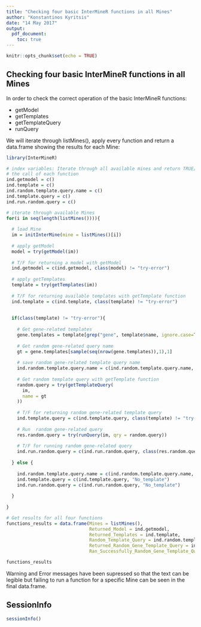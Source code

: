 ---
title: "Checking four basic InterMineR functions in all Mines"
author: "Konstantinos Kyritsis"
date: "14 May 2017"
output: 
  pdf_document:
    toc: true
---

```{r setup, include=FALSE}
knitr::opts_chunk$set(echo = TRUE)
```

## Checking four basic InterMineR functions in all Mines

In order to check the correct operation of the basic InterMineR functions:

- getModel
- getTemplates
- getTemplateQuery
- runQuery

We will iterate through listMines(), apply every function and return a data.frame showing the results for each Mine:

```{r iterate_through_mines, warning=FALSE, message=FALSE}
library(InterMineR)

# index variables: Iterate through all available mines and return TRUE/FALSE values for
# the call of each function
ind.getmodel = c()
ind.template = c()
ind.random.template.query.name = c()
ind.template.query = c()
ind.run.random.query = c()

# iterate through available Mines
for(i in seq(length(listMines()))){
  
  # load Mine
  im = initInterMine(mine = listMines()[i])
  
  # apply getModel
  model = try(getModel(im))
  
  # T/F for returning a model with getModel
  ind.getmodel = c(ind.getmodel, class(model) != "try-error")
  
  # apply getTemplates
  template = try(getTemplates(im))
  
  # T/F for returning available templates with getTemplate function
  ind.template = c(ind.template, class(template) != "try-error")
  
  
  if(class(template) != "try-error"){
    
    # Get gene-related templates
    gene.templates = template[grep("gene", template$name, ignore.case=TRUE),]
    
    # Get random gene-related query name
    gt = gene.templates[sample(seq(nrow(gene.templates)),1),1]
    
    # save random gene-related template query name
    ind.random.template.query.name = c(ind.random.template.query.name, gt)
    
    # Get random template query with getTemplate function
    random.query = try(getTemplateQuery(
      im,
      name = gt
    ))
    
    # T/F for returning random gene-related template query
    ind.template.query = c(ind.template.query, class(template) != "try-error")
    
    # Run  random gene-related query
    res.random.query = try(runQuery(im, qry = random.query))
    
    # T/F for running random gene-related query
    ind.run.random.query = c(ind.run.random.query, class(res.random.query) != "try-error")
    
  } else {
    
    ind.random.template.query.name = c(ind.random.template.query.name, "No_template")
    ind.template.query = c(ind.template.query, "No_template")
    ind.run.random.query = c(ind.run.random.query, "No_template")
  
  } 
  
}

# Get results for all four functions
functions_results = data.frame(Mines = listMines(), 
                               Returned_Model = ind.getmodel,
                               Returned_Templates = ind.template,
                               Random_Template_Query = ind.random.template.query.name,
                               Returned_Random_Gene_Template_Query = ind.template.query,
                               Ran_Successfully_Random_Gene_Template_Query = ind.run.random.query)

functions_results
```

Warning and Error messages have been supressed so that the text can be legible but failing to run a function for a specific Mine can be seen in the final data.frame.

## SessionInfo

```{r sessionInfo}
sessionInfo()
```
